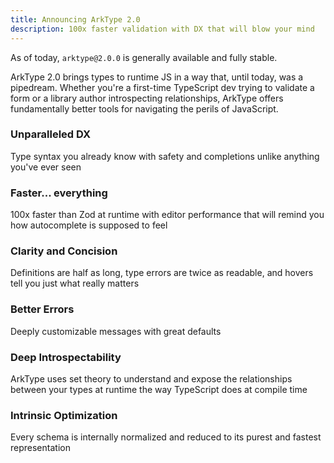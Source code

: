 ```yaml
---
title: Announcing ArkType 2.0
description: 100x faster validation with DX that will blow your mind
---
```



As of today, `arktype@2.0.0` is generally available and fully stable.

ArkType 2.0 brings types to runtime JS in a way that, until today, was a pipedream. Whether you're a first-time TypeScript dev trying to validate a form or a library author introspecting relationships, ArkType offers fundamentally better tools for navigating the perils of JavaScript.

### Unparalleled DX

Type syntax you already know with safety and completions unlike anything
you&apos;ve ever seen

<CodeBlock fromFile="unparalleledDx" includesCompletions />

### Faster... everything

100x faster than Zod at runtime with editor performance that will remind you
how autocomplete is supposed to feel

<RuntimeBenchmarksGraph className="mt-2" />

### Clarity and Concision

Definitions are half as long, type errors are twice as readable, and hovers
tell you just what really matters

<CodeBlock fromFile="clarityAndConcision" />

### Better Errors

Deeply customizable messages with great defaults

<CodeBlock fromFile="betterErrors" />

### Deep Introspectability

ArkType uses set theory to understand and expose the relationships between
your types at runtime the way TypeScript does at compile time

<CodeBlock fromFile="deepIntrospectability" />

### Intrinsic Optimization

Every schema is internally normalized and reduced to its purest and fastest
representation

<CodeBlock fromFile="intrinsicOptimization" />
